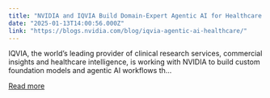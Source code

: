 ```yaml
---
title: "NVIDIA and IQVIA Build Domain-Expert Agentic AI for Healthcare and Life Sciences"
date: "2025-01-13T14:00:56.000Z"
link: "https://blogs.nvidia.com/blog/iqvia-agentic-ai-healthcare/"
---
```


IQVIA, the world’s leading provider of clinical research services, commercial insights and healthcare intelligence, is working with NVIDIA to build custom foundation models and agentic AI workflows th...

[Read more](https://blogs.nvidia.com/blog/iqvia-agentic-ai-healthcare/)
